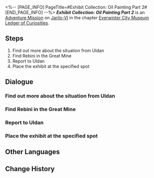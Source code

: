 <%-- [PAGE_INFO]
PageTitle=#Exhibit Collection: Oil Painting Part 2#
[END_PAGE_INFO] --%>
{{Stub|Dialogue.}}
{{Mission Infobox
|id            = 8001202
|title         = 
|image         = <!--Mission Exhibit Collection Oil Painting Part 2.png-->
|type          = Adventure
|event_name    = 
|chapter       = Everwinter City Museum Ledger of Curiosities
|requirements  = {{subst:void|<!--Unknown: {"Type":"Manual"}-->}}
|summary       = Belobog's History and Culture Museum will be opening soon. Uldan is collecting appropriate exhibits to ensure a successful opening.<br />You have successfully collected a commissioned piece from a famed Belobogian painter.
|characters    = Trailblazer
|startLocation = [[Jarilo-VI]] - [[History and Culture Museum]]
|world         = Jarilo-VI
|area          = History and Culture Museum
|prev          = 
|next          = 
|rewards       = 
}}
'''''Exhibit Collection: Oil Painting Part 2''''' is an [[Adventure Mission]] on [[Jarilo-VI]] in the chapter [[Everwinter City Museum Ledger of Curiosities]].

==Steps==
# Find out more about the situation from Uldan
# Find Rebini in the Great Mine
# Report to Uldan
# Place the exhibit at the specified spot

<!--
==Gameplay Notes==

--><!--
==Trial Character==

-->
==Dialogue==
{{Stub Dialogue}}

===Find out more about the situation from Uldan===
{{Mission Description|type=adventure|location=History and Culture Museum|Belobog's History and Culture Museum will be opening soon. Uldan is collecting appropriate exhibits to ensure a successful opening.<br />This time, Uldan wishes you to collect a commissioned piece from Belobog's famed painter, Rebini.}}
{{Dialogue Start}}
:{{tx}}
{{Dialogue End}}

===Find Rebini in the Great Mine===
{{Dialogue Start}}
:{{tx}}
{{Dialogue End}}

===Report to Uldan===
{{Dialogue Start}}
:{{tx}}
{{Dialogue End}}

===Place the exhibit at the specified spot===
{{Dialogue Start}}
:{{tx}}
{{Dialogue End}}

==Other Languages==
{{Other Languages
|en   = Exhibit Collection: Oil Painting Part 2
|zhs  = 藏品收集•油画•其二
|zht  = 館藏蒐集•油畫•其二
|ja   = 収蔵品収集・油絵・その2
|ko   = 소장품 수집•유화•2
|es   = Recolección de objeto: pintura al óleo&nbsp;II
|fr   = Collections du musée&nbsp;: Peinture à l'huile (partie&nbsp;2)
|ru   = Сбор экспонатов: Картина II
|th   = คอลเลกชันวัตถุจัดแสดง: ภาพสีน้ำมัน 2
|vi   = Thu Thập Vật Sưu Tập - Tranh Sơn Dầu 2
|de   = Ausstellungssammlung: Ölgemälde (Teil 2)
|id   = Koleksi Pameran: Lukisan Cat Minyak (Bagian 2)
|pt   = Coleção de Obras: Pintura a Óleo Parte 2
}}

==Change History==
{{Change History|1.1}}
